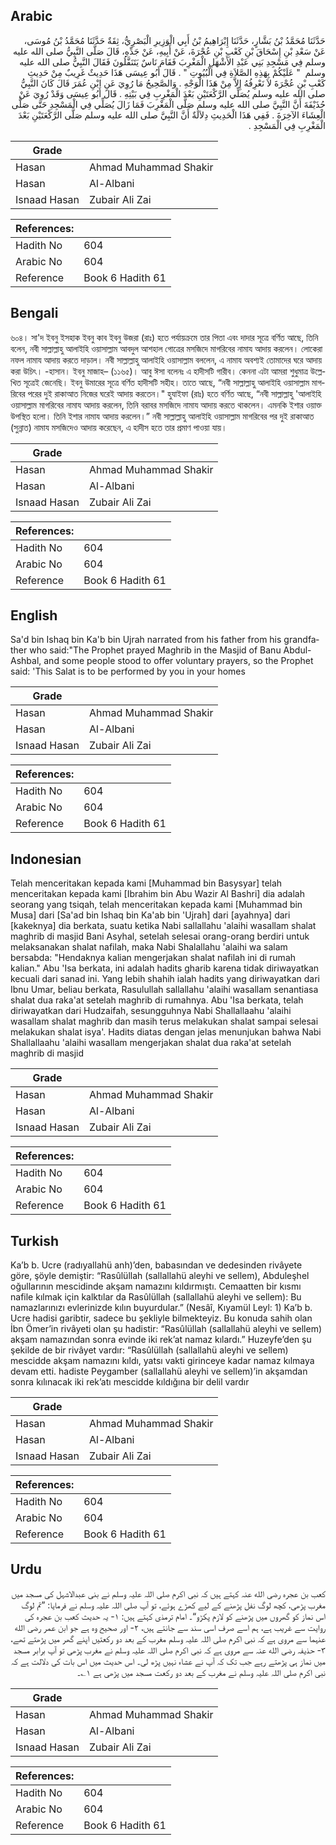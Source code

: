 ## Arabic


<div dir="rtl" lang="ar" style={{fontSize:'larger',backgroundColor:'#f8f9fa',padding:20}}>
حَدَّثَنَا مُحَمَّدُ بْنُ بَشَّارٍ، حَدَّثَنَا إِبْرَاهِيمُ بْنُ أَبِي الْوَزِيرِ الْبَصْرِيُّ، ثِقَةٌ حَدَّثَنَا مُحَمَّدُ بْنُ مُوسَى، عَنْ سَعْدِ بْنِ إِسْحَاقَ بْنِ كَعْبِ بْنِ عُجْرَةَ، عَنْ أَبِيهِ، عَنْ جَدِّهِ، قَالَ صَلَّى النَّبِيُّ صلى الله عليه وسلم فِي مَسْجِدِ بَنِي عَبْدِ الأَشْهَلِ الْمَغْرِبَ فَقَامَ نَاسٌ يَتَنَفَّلُونَ فَقَالَ النَّبِيُّ صلى الله عليه وسلم ‏ "‏ عَلَيْكُمْ بِهَذِهِ الصَّلاَةِ فِي الْبُيُوتِ ‏"‏ ‏.‏ قَالَ أَبُو عِيسَى هَذَا حَدِيثٌ غَرِيبٌ مِنْ حَدِيثِ كَعْبِ بْنِ عُجْرَةَ لاَ نَعْرِفُهُ إِلاَّ مِنْ هَذَا الْوَجْهِ ‏.‏ وَالصَّحِيحُ مَا رُوِيَ عَنِ ابْنِ عُمَرَ قَالَ كَانَ النَّبِيُّ صلى الله عليه وسلم يُصَلِّي الرَّكْعَتَيْنِ بَعْدَ الْمَغْرِبِ فِي بَيْتِهِ ‏.‏ قَالَ أَبُو عِيسَى وَقَدْ رُوِيَ عَنْ حُذَيْفَةَ أَنَّ النَّبِيَّ صلى الله عليه وسلم صَلَّى الْمَغْرِبَ فَمَا زَالَ يُصَلِّي فِي الْمَسْجِدِ حَتَّى صَلَّى الْعِشَاءَ الآخِرَةَ ‏.‏ فَفِي هَذَا الْحَدِيثِ دِلاَلَةٌ أَنَّ النَّبِيَّ صلى الله عليه وسلم صَلَّى الرَّكْعَتَيْنِ بَعْدَ الْمَغْرِبِ فِي الْمَسْجِدِ ‏.‏
</div>
<div style={{backgroundColor:'#f8f9fa',padding:20, marginBottom: 10}}><table> <thead> <tr> <th>Grade</th> <th></th> </tr> </thead> <tbody> <tr><td>Hasan</td><td>Ahmad Muhammad Shakir</td></tr><tr><td>Hasan</td><td>Al-Albani</td></tr><tr><td>Isnaad Hasan</td><td>Zubair Ali Zai</td></tr></tbody></table><table> <thead> <tr> <th>References:</th> <th></th> </tr> </thead> <tbody><tr><td>Hadith No</td><td>604</td></tr><tr><td>Arabic No</td><td>604</td></tr><tr><td>Reference</td><td>Book 6 Hadith 61</td></tr></tbody></table></div>

## Bengali


<div dir="ltr" lang="bn" style={{fontSize:'larger',backgroundColor:'#f8f9fa',padding:20}}>
৬০৪। সা'দ ইবনু ইসহাক ইবনু কাব ইবনু উজরা (রাঃ) হতে পর্যায়ক্রমে তার পিতা এবং দাদার সূত্রে বর্ণিত আছে, তিনি বলেন, নবী সাল্লাল্লাহু আলাইহি ওয়াসাল্লাম আবদুল আশহাল গোত্রের মসজিদে মাগরিবের নামায আদায় করলেন। লোকেরা নফল নামায আদায় করতে দাড়াল। নবী সাল্লাল্লাহু আলাইহি ওয়াসাল্লাম বললেন, এ নামায অবশ্যই তোমাদের ঘরে আদায় করা উচিৎ। -হাসান। ইবনু মাজাহ– (১১৬৫)। আবু ঈসা বলেনঃ এ হাদীসটি গারীব। কেননা এটা আমরা শুধুমাত্র উল্লেখিত সূত্রেই জেনেছি। ইবনু উমারের সূত্রে বর্ণিত হাদীসটি সহীহ। তাতে আছে, “নবী সাল্লাল্লাহু আলাইহি ওয়াসাল্লাম মাগরিবের পরের দুই রাকাআত নিজের ঘরেই আদায় করতেন।" হুযাইফা (রাঃ) হতে বর্ণিত আছে, “নবী সাল্লাল্লাহু 'আলাইহি ওয়াসাল্লাম মাগরিবের নামায আদায় করলেন, তিনি বরাবর মসজিদে নামায আদায় করতে থাকলেন। এমনকি ইশার ওয়াক্ত উপস্থিত হলো। তিনি ইশার নামায আদায় করলেন।” নবী সাল্লাল্লাহু আলাইহি ওয়াসাল্লাম মাগরিবের পর দুই রাকাআত (সুন্নাত) নামায মসজিদেও আদায় করেছেন, এ হাদীস হতে তার প্রমাণ পাওয়া যায়।
</div>
<div style={{backgroundColor:'#f8f9fa',padding:20, marginBottom: 10}}><table> <thead> <tr> <th>Grade</th> <th></th> </tr> </thead> <tbody> <tr><td>Hasan</td><td>Ahmad Muhammad Shakir</td></tr><tr><td>Hasan</td><td>Al-Albani</td></tr><tr><td>Isnaad Hasan</td><td>Zubair Ali Zai</td></tr></tbody></table><table> <thead> <tr> <th>References:</th> <th></th> </tr> </thead> <tbody><tr><td>Hadith No</td><td>604</td></tr><tr><td>Arabic No</td><td>604</td></tr><tr><td>Reference</td><td>Book 6 Hadith 61</td></tr></tbody></table></div>

## English


<div dir="ltr" lang="en" style={{fontSize:'larger',backgroundColor:'#f8f9fa',padding:20}}>
Sa'd bin Ishaq bin Ka'b bin Ujrah narrated from his father from his grandfather who said:"The Prophet prayed Maghrib in the Masjid of Banu Abdul-Ashbal, and some people stood to offer voluntary prayers, so the Prophet said: 'This Salat is to be performed by you in your homes
</div>
<div style={{backgroundColor:'#f8f9fa',padding:20, marginBottom: 10}}><table> <thead> <tr> <th>Grade</th> <th></th> </tr> </thead> <tbody> <tr><td>Hasan</td><td>Ahmad Muhammad Shakir</td></tr><tr><td>Hasan</td><td>Al-Albani</td></tr><tr><td>Isnaad Hasan</td><td>Zubair Ali Zai</td></tr></tbody></table><table> <thead> <tr> <th>References:</th> <th></th> </tr> </thead> <tbody><tr><td>Hadith No</td><td>604</td></tr><tr><td>Arabic No</td><td>604</td></tr><tr><td>Reference</td><td>Book 6 Hadith 61</td></tr></tbody></table></div>

## Indonesian


<div dir="ltr" lang="id" style={{fontSize:'larger',backgroundColor:'#f8f9fa',padding:20}}>
Telah menceritakan kepada kami [Muhammad bin Basysyar] telah menceritakan kepada kami [Ibrahim bin Abu Wazir Al Bashri] dia adalah seorang yang tsiqah, telah menceritakan kepada kami [Muhammad bin Musa] dari [Sa'ad bin Ishaq bin Ka'ab bin 'Ujrah] dari [ayahnya] dari [kakeknya] dia berkata, suatu ketika Nabi sallallahu 'alaihi wasallam shalat maghrib di masjid Bani Asyhal, setelah selesai orang-orang berdiri untuk melaksanakan shalat nafilah, maka Nabi Shalallahu 'alaihi wa salam bersabda: "Hendaknya kalian mengerjakan shalat nafilah ini di rumah kalian." Abu 'Isa berkata, ini adalah hadits gharib karena tidak diriwayatkan kecuali dari sanad ini. Yang lebih shahih ialah hadits yang diriwayatkan dari Ibnu Umar, beliau berkata, Rasulullah sallallahu 'alaihi wasallam senantiasa shalat dua raka'at setelah maghrib di rumahnya. Abu 'Isa berkata, telah diriwayatkan dari Hudzaifah, sesungguhnya Nabi Shallallaahu 'alaihi wasallam shalat maghrib dan masih terus melakukan shalat sampai selesai melakukan shalat isya'. Hadits diatas dengan jelas menunjukan bahwa Nabi Shallallaahu 'alaihi wasallam mengerjakan shalat dua raka'at setelah maghrib di masjid
</div>
<div style={{backgroundColor:'#f8f9fa',padding:20, marginBottom: 10}}><table> <thead> <tr> <th>Grade</th> <th></th> </tr> </thead> <tbody> <tr><td>Hasan</td><td>Ahmad Muhammad Shakir</td></tr><tr><td>Hasan</td><td>Al-Albani</td></tr><tr><td>Isnaad Hasan</td><td>Zubair Ali Zai</td></tr></tbody></table><table> <thead> <tr> <th>References:</th> <th></th> </tr> </thead> <tbody><tr><td>Hadith No</td><td>604</td></tr><tr><td>Arabic No</td><td>604</td></tr><tr><td>Reference</td><td>Book 6 Hadith 61</td></tr></tbody></table></div>

## Turkish


<div dir="ltr" lang="tr" style={{fontSize:'larger',backgroundColor:'#f8f9fa',padding:20}}>
Ka’b b. Ucre (radıyallahü anh)’den, babasından ve dedesinden rivâyete göre, şöyle demiştir: “Rasûlüllah (sallallahü aleyhi ve sellem), Abduleşhel oğullarının mescidinde akşam namazını kıldırmıştı. Cemaatten bir kısmı nafile kılmak için kalktılar da Rasûlüllah (sallallahü aleyhi ve sellem): Bu namazlarınızı evlerinizde kılın buyurdular.” (Nesâî, Kıyamül Leyl: 1) Ka’b b. Ucre hadisi garibtir, sadece bu şekliyle bilmekteyiz. Bu konuda sahih olan İbn Ömer’in rivâyeti olan şu hadistir: “Rasûlüllah (sallallahü aleyhi ve sellem) akşam namazından sonra evinde iki rek’at namaz kılardı.” Huzeyfe’den şu şekilde de bir rivâyet vardır: “Rasûlüllah (sallallahü aleyhi ve sellem) mescidde akşam namazını kıldı, yatsı vakti girinceye kadar namaz kılmaya devam etti. hadiste Peygamber (sallallahü aleyhi ve sellem)’in akşamdan sonra kılınacak iki rek’atı mescidde kıldığına bir delil vardır
</div>
<div style={{backgroundColor:'#f8f9fa',padding:20, marginBottom: 10}}><table> <thead> <tr> <th>Grade</th> <th></th> </tr> </thead> <tbody> <tr><td>Hasan</td><td>Ahmad Muhammad Shakir</td></tr><tr><td>Hasan</td><td>Al-Albani</td></tr><tr><td>Isnaad Hasan</td><td>Zubair Ali Zai</td></tr></tbody></table><table> <thead> <tr> <th>References:</th> <th></th> </tr> </thead> <tbody><tr><td>Hadith No</td><td>604</td></tr><tr><td>Arabic No</td><td>604</td></tr><tr><td>Reference</td><td>Book 6 Hadith 61</td></tr></tbody></table></div>

## Urdu


<div dir="rtl" lang="ur" style={{fontSize:'larger',backgroundColor:'#f8f9fa',padding:20}}>
کعب بن عجرہ رضی الله عنہ کہتے ہیں کہ نبی اکرم صلی اللہ علیہ وسلم نے بنی عبدالاشہل کی مسجد میں مغرب پڑھی، کچھ لوگ نفل پڑھنے کے لیے کھڑے ہوئے، تو آپ صلی اللہ علیہ وسلم نے فرمایا: ”تم لوگ اس نماز کو گھروں میں پڑھنے کو لازم پکڑو“۔ امام ترمذی کہتے ہیں: ۱- یہ حدیث کعب بن عجرہ کی روایت سے غریب ہے، ہم اسے صرف اسی سند سے جانتے ہیں، ۲- اور صحیح وہ ہے جو ابن عمر رضی الله عنہما سے مروی ہے کہ نبی اکرم صلی اللہ علیہ وسلم مغرب کے بعد دو رکعتیں اپنے گھر میں پڑھتے تھے، ۳- حذیفہ رضی الله عنہ سے مروی ہے کہ نبی اکرم صلی اللہ علیہ وسلم نے مغرب پڑھی تو آپ برابر مسجد میں نماز ہی پڑھتے رہے جب تک کہ آپ نے عشاء نہیں پڑھ لی۔ اس حدیث میں اس بات کی دلالت ہے کہ نبی اکرم صلی اللہ علیہ وسلم نے مغرب کے بعد دو رکعت مسجد میں پڑھی ہے ۱؎۔
</div>
<div style={{backgroundColor:'#f8f9fa',padding:20, marginBottom: 10}}><table> <thead> <tr> <th>Grade</th> <th></th> </tr> </thead> <tbody> <tr><td>Hasan</td><td>Ahmad Muhammad Shakir</td></tr><tr><td>Hasan</td><td>Al-Albani</td></tr><tr><td>Isnaad Hasan</td><td>Zubair Ali Zai</td></tr></tbody></table><table> <thead> <tr> <th>References:</th> <th></th> </tr> </thead> <tbody><tr><td>Hadith No</td><td>604</td></tr><tr><td>Arabic No</td><td>604</td></tr><tr><td>Reference</td><td>Book 6 Hadith 61</td></tr></tbody></table></div>